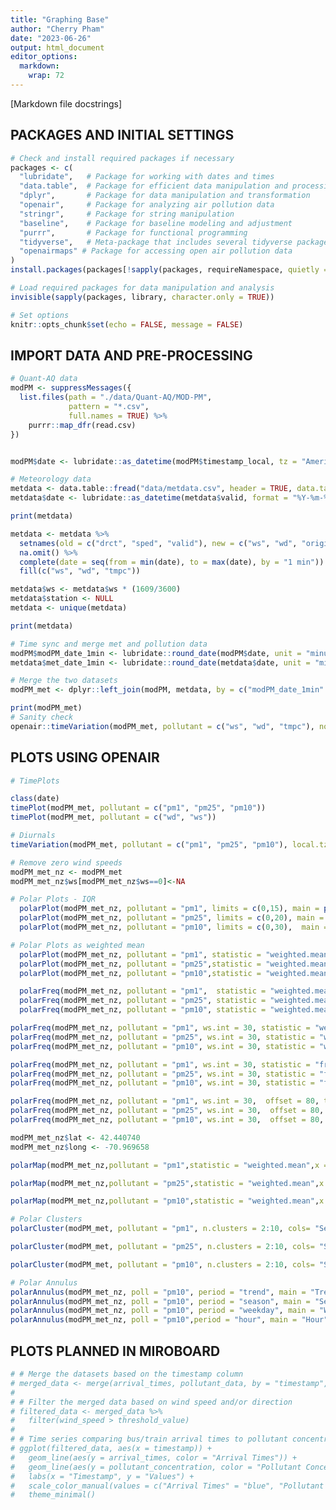 ```yaml
---
title: "Graphing Base"
author: "Cherry Pham"
date: "2023-06-26"
output: html_document
editor_options: 
  markdown: 
    wrap: 72
---
```


[Markdown file docstrings]

## PACKAGES AND INITIAL SETTINGS

```r
# Check and install required packages if necessary
packages <- c(
  "lubridate",   # Package for working with dates and times
  "data.table",  # Package for efficient data manipulation and processing
  "dplyr",       # Package for data manipulation and transformation
  "openair",     # Package for analyzing air pollution data
  "stringr",     # Package for string manipulation
  "baseline",    # Package for baseline modeling and adjustment
  "purrr",       # Package for functional programming
  "tidyverse",   # Meta-package that includes several tidyverse packages for data science
  "openairmaps" # Package for accessing open air pollution data
)
install.packages(packages[!sapply(packages, requireNamespace, quietly = TRUE)])

# Load required packages for data manipulation and analysis
invisible(sapply(packages, library, character.only = TRUE))

# Set options
knitr::opts_chunk$set(echo = FALSE, message = FALSE)

```

## IMPORT DATA AND PRE-PROCESSING

```r
# Quant-AQ data
modPM <- suppressMessages({
  list.files(path = "./data/Quant-AQ/MOD-PM",
             pattern = "*.csv", 
             full.names = TRUE) %>%
    purrr::map_dfr(read.csv)
})


modPM$date <- lubridate::as_datetime(modPM$timestamp_local, tz = "America/New_York")

# Meteorology data
metdata <- data.table::fread("data/metdata.csv", header = TRUE, data.table = TRUE)
metdata$date <- lubridate::as_datetime(metdata$valid, format = "%Y-%m-%d %H:%M", tz = "America/New_York")

print(metdata)

metdata <- metdata %>%
  setnames(old = c("drct", "sped", "valid"), new = c("ws", "wd", "original_met_time")) %>% 
  na.omit() %>% 
  complete(date = seq(from = min(date), to = max(date), by = "1 min")) %>% 
  fill(c("ws", "wd", "tmpc"))

metdata$ws <- metdata$ws * (1609/3600)
metdata$station <- NULL
metdata <- unique(metdata)

print(metdata)

# Time sync and merge met and pollution data
modPM$modPM_date_1min <- lubridate::round_date(modPM$date, unit = "minute")
metdata$met_date_1min <- lubridate::round_date(metdata$date, unit = "minute")

# Merge the two datasets
modPM_met <- dplyr::left_join(modPM, metdata, by = c("modPM_date_1min" = "met_date_1min"))

print(modPM_met)
# Sanity check
openair::timeVariation(modPM_met, pollutant = c("ws", "wd", "tmpc"), normalise = TRUE)
```

## PLOTS USING OPENAIR

```r
# TimePlots

class(date)
timePlot(modPM_met, pollutant = c("pm1", "pm25", "pm10"))
timePlot(modPM_met, pollutant = c("wd", "ws"))
```

```r
# Diurnals
timeVariation(modPM_met, pollutant = c("pm1", "pm25", "pm10"), local.tz= "America/New_York") 

```

```r
# Remove zero wind speeds
modPM_met_nz <- modPM_met
modPM_met_nz$ws[modPM_met_nz$ws==0]<-NA

```

```r
# Polar Plots - IQR
  polarPlot(modPM_met_nz, pollutant = "pm1", limits = c(0,15), main = paste0("Gibson Park ", "PM1 Polar Plot", sep= " "))
  polarPlot(modPM_met_nz, pollutant = "pm25", limits = c(0,20), main = paste0("Gibson Park ", "PM2.5 Polar Plot", sep= " "))
  polarPlot(modPM_met_nz, pollutant = "pm10", limits = c(0,30),  main = paste0("Gibson Park ", "PM10 Polar Plot", sep= " "))
```

```r
# Polar Plots as weighted mean
  polarPlot(modPM_met_nz, pollutant = "pm1", statistic = "weighted.mean", normalise = TRUE,main = paste0("Gibson Park ", "PM1 Polar Plot", sep= " "))
  polarPlot(modPM_met_nz, pollutant = "pm25",statistic = "weighted.mean", normalise = TRUE, main = paste0("Gibson Park ", "PM2.5 Polar Plot", sep= " "))
  polarPlot(modPM_met_nz, pollutant = "pm10",statistic = "weighted.mean", normalise = TRUE, main = paste0("Gibson Park ", "PM10 Polar Plot", sep= " "))
```

```r
  polarFreq(modPM_met_nz, pollutant = "pm1",  statistic = "weighted.mean", main = paste0("Gibson Park ", "PM1 Polar Plot", sep= " "))
  polarFreq(modPM_met_nz, pollutant = "pm25", statistic = "weighted.mean",  main = paste0("Gibson Park ", "PM2.5 Polar Plot", sep= " "))
  polarFreq(modPM_met_nz, pollutant = "pm10", statistic = "weighted.mean",  main = paste0("Gibson Park ", "PM10 Polar Plot", sep= " "))
```

```r
polarFreq(modPM_met_nz, pollutant = "pm1", ws.int = 30, statistic = "weighted.mean", offset = 80, trans = FALSE, col = "heat", main = paste0("Gibson Park ", "PM1 Polar Plot", sep= " "))
polarFreq(modPM_met_nz, pollutant = "pm25", ws.int = 30, statistic = "weighted.mean", offset = 80, trans = FALSE, col = "heat", main = paste0("Gibson Park ", "PM2.5 Polar Plot", sep= " "))
polarFreq(modPM_met_nz, pollutant = "pm10", ws.int = 30, statistic = "weighted.mean", offset = 80, trans = FALSE, col = "heat", main = paste0("Gibson Park ", "PM10 Polar Plot", sep= " "))
```

```r
polarFreq(modPM_met_nz, pollutant = "pm1", ws.int = 30, statistic = "frequency", offset = 80, trans = FALSE, col = "heat")
polarFreq(modPM_met_nz, pollutant = "pm25", ws.int = 30, statistic = "frequency", offset = 80, trans = FALSE, col = "heat")
polarFreq(modPM_met_nz, pollutant = "pm10", ws.int = 30, statistic = "frequency", offset = 80, trans = FALSE, col = "heat")
```

```r
polarFreq(modPM_met_nz, pollutant = "pm1", ws.int = 30,  offset = 80, trans = FALSE, col = "heat")
polarFreq(modPM_met_nz, pollutant = "pm25", ws.int = 30,  offset = 80, trans = FALSE, col = "heat")
polarFreq(modPM_met_nz, pollutant = "pm10", ws.int = 30,  offset = 80, trans = FALSE, col = "heat")
```

```r
modPM_met_nz$lat <- 42.440740
modPM_met_nz$long <- -70.969658

polarMap(modPM_met_nz,pollutant = "pm1",statistic = "weighted.mean",x = "ws",latitude = "lat",longitude = "long", provider    = "OpenStreetMap",cols = "jet",alpha = 1,key = FALSE,iconWidth = 200,iconHeight = 200,fig.width = 4,fig.height = 4)

polarMap(modPM_met_nz,pollutant = "pm25",statistic = "weighted.mean",x = "ws",latitude = "lat",longitude = "long", provider    = "OpenStreetMap",cols = "jet",alpha = 1,key = FALSE,iconWidth = 200,iconHeight = 200,fig.width = 4,fig.height = 4)

polarMap(modPM_met_nz,pollutant = "pm10",statistic = "weighted.mean",x = "ws",latitude = "lat",longitude = "long", provider    = "OpenStreetMap",cols = "jet",alpha = 1,key = FALSE,iconWidth = 200,iconHeight = 200,fig.width = 4,fig.height = 4)
```

```r
# Polar Clusters
polarCluster(modPM_met, pollutant = "pm1", n.clusters = 2:10, cols= "Set2", main = paste0("Gibson Park"))

polarCluster(modPM_met, pollutant = "pm25", n.clusters = 2:10, cols= "Set2", main = paste0("Gibson Park"))

polarCluster(modPM_met, pollutant = "pm10", n.clusters = 2:10, cols= "Set2", main = paste0("Gibson Park"))
```

```r
# Polar Annulus
polarAnnulus(modPM_met_nz, poll = "pm10", period = "trend", main = "Trend")
polarAnnulus(modPM_met_nz, poll = "pm10", period = "season", main = "Season")
polarAnnulus(modPM_met_nz, poll = "pm10", period = "weekday", main = "Weekday")
polarAnnulus(modPM_met_nz, poll = "pm10",period = "hour", main = "Hour")

```

## PLOTS PLANNED IN MIROBOARD

```r
# # Merge the datasets based on the timestamp column
# merged_data <- merge(arrival_times, pollutant_data, by = "timestamp", all = TRUE)
# 
# # Filter the merged data based on wind speed and/or direction
# filtered_data <- merged_data %>%
#   filter(wind_speed > threshold_value)
# 
# # Time series comparing bus/train arrival times to pollutant concentration
# ggplot(filtered_data, aes(x = timestamp)) +
#   geom_line(aes(y = arrival_times, color = "Arrival Times")) +
#   geom_line(aes(y = pollutant_concentration, color = "Pollutant Concentration")) +
#   labs(x = "Timestamp", y = "Values") +
#   scale_color_manual(values = c("Arrival Times" = "blue", "Pollutant Concentration" = "red")) +
#   theme_minimal()

```
